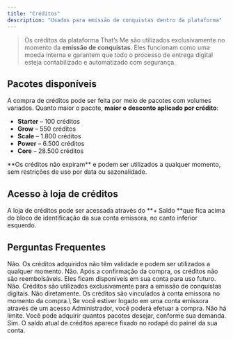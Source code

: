 ```yaml
---
title: "Créditos"
description: "Usados para emissão de conquistas dentro da plataforma"
---
```


> Os créditos da plataforma That’s Me são utilizados exclusivamente no momento da **emissão de conquistas**. Eles funcionam como uma moeda interna e garantem que todo o processo de entrega digital esteja contabilizado e automatizado com segurança.

## **Pacotes disponíveis**

A compra de créditos pode ser feita por meio de pacotes com volumes variados. Quanto maior o pacote, **maior o desconto aplicado por crédito**:

- **Starter** – 100 créditos
- **Grow** – 550 créditos
- **Scale** – 1.800 créditos
- **Power** – 6.500 créditos
- **Core** – 28.500 créditos

<Tip>
  **Os créditos não expiram** e podem ser utilizados a qualquer momento, sem restrições de uso por data ou sazonalidade.
</Tip>

## Acesso à loja de créditos

A loja de créditos pode ser acessada através do **\+ Saldo **que fica acima do bloco de identificação da sua conta emissora, no canto inferior esquerdo.

## Perguntas Frequentes

<AccordionGroup>
  <Accordion title="Os créditos expiram?">
    Não. Os créditos adquiridos não têm validade e podem ser utilizados a qualquer momento.
  </Accordion>
  <Accordion title="Créditos são reembolsáveis?">
    Não. Após a confirmação da compra, os créditos não são reembolsáveis. Eles ficam disponíveis em sua conta para uso futuro.
  </Accordion>
  <Accordion title="Posso usar créditos para aquisição de TMs?">
    Não. Créditos são utilizados exclusivamente para a emissão de conquistas digitais.
  </Accordion>
  <Accordion title="Posso comprar créditos em nome de outra conta?">
    Não diretamente. Os créditos são vinculados à conta emissora no momento da compra.\
    Se você estiver logado em uma conta emissora através de um acesso Administrador, você poderá efetuar a compra.
  </Accordion>
  <Accordion title="Existe algum limite de compra?">
    Não há limite. Você pode adquirir quantos pacotes desejar, conforme sua demanda.
  </Accordion>
  <Accordion title="Consigo acompanhar meu saldo de créditos?">
    Sim. O saldo atual de créditos aparece fixado no rodapé do painel da sua conta.
  </Accordion>
</AccordionGroup>